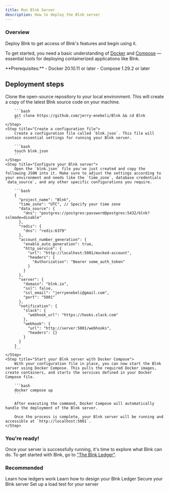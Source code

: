 ```yaml
---
title: Run Blnk Server
description: How to deploy the Blnk server
---
```

### Overview

Deploy Blnk to get access of Blnk's features and begin using it.

To get started, you need a basic understanding of [Docker](https://www.docker.com/) and [Compose](https://docs.docker.com/compose/) — essential tools for deploying containerized applications like Blnk.

<Note>
     **Prerequisites:**
     - Docker 20.10.11 or later
     - Compose 1.29.2 or later
</Note>

## Deployment steps

<Steps>
	<Step title="Clone Blnk to your local server or computer">
		Clone the open-source repository to your local environment. This will create a copy of the latest Blnk source code on your machine.
		
		```bash
		git clone https://github.com/jerry-enebeli/Blnk && cd Blnk
		```
	</Step>
	<Step title="Create a configuration file">
		Create a configuration file called `blnk.json`. This file will contain essential settings for running your Blnk server.
		
		```bash
		touch blnk.json
		```
	</Step>
	<Step title="Configure your Blnk server">
		Open the `blnk.json` file you've just created and copy the following JSON into it. Make sure to adjust the settings according to your environment and needs like the `time_zone`, database credentials `data_source`, and any other specific configurations you require.
		
		```bash
		{
		  "project_name": "Blnk",
		  "time_zone": "UTC", // Specify your time zone
		  "data_source": {
		    "dns": "postgres://postgres:password@postgres:5432/blnk?sslmode=disable"
		  },
		  "redis": {
		    "dns": "redis:6379"
		  },
		  "account_number_generation": {
		    "enable_auto_generation": true,
		    "http_service": {
		      "url": "http://localhost:5001/mocked-account",
		      "headers": {
		        "Authorization": "Bearer some_auth_token"
		      }
		    }
		  },
		  "server": {
		    "domain": "blnk.io",
		    "ssl": false,
		    "ssl_email": "jerryenebeli@gmail.com",
		    "port": "5001"
		  },
		  "notification": {
		    "slack": {
		      "webhook_url": "https://hooks.slack.com"
		    },
		    "webhook": {
		      "url": "http://server:5001/webhooks",
		      "headers": {}
		    }
		  }
		}
		```
	</Step>
	<Step title="Start your Blnk server with Docker Compose">
		With your configuration file in place, you can now start the Blnk server using Docker Compose. This pulls the required Docker images, create containers, and starts the services defined in your Docker Compose file.
		
		```bash
		docker compose up
		```
		
		After executing the command, Docker Compose will automatically handle the deployment of the Blnk server. 
		
		Once the process is complete, your Blnk server will be running and accessible at `http://localhost:5001`.
	</Step>
</Steps>

### You're ready!

Once your server is successfully running, it's time to explore what Blnk can do. To get started with Blnk, go to ["The Blnk Ledger"](/ledger/overview).

### Recommended

<CardGroup>
	<Card title="The Blnk Ledger" icon="book-open-cover" href="/ledger/overview">
        Learn how ledgers work
    </Card>
    <Card title="Understanding ledger architecture" icon="book-open-cover" href="/ledger/guide/ledger-architecture">
        Learn how to design your Blnk Ledger
    </Card>
    <Card title="Enable secure mode" icon="sliders" href="/intro/secure-blnk-server">
        Secure your Blnk server
    </Card>
    <Card title="Load testing with k6" icon="sliders`" href="/intro/load-testing">
        Set up a load test for your server
    </Card>
</CardGroup>